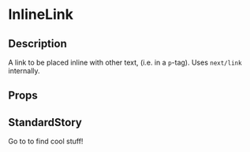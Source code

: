 
<Meta title="general/inline-link" component={InlineLink} />

# InlineLink

## Description
A link to be placed inline with other text, (i.e. in a `p`-tag). Uses `next/link` internally.

## Props
<Props of={InlineLink} />

## StandardStory
<Preview>
	<Story name="standard">
		<p>
			Go to <InlineLink href="https://google.com" text="Google" /> to find cool stuff!
		</p>
	</Story>
</Preview>
